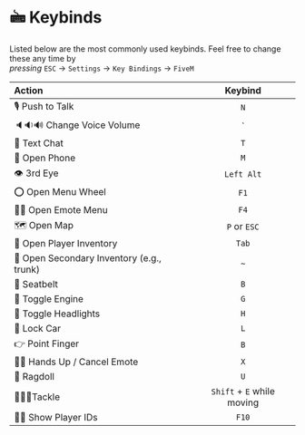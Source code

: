 # 🖮 Keybinds

Listed below are the most commonly used keybinds. Feel free to change these any time by\
*pressing* `ESC` → `Settings` → `Key Bindings` → `FiveM`

| **Action**                                 | **Keybind**                |
| :----------------------------------------- | :------------------------: |
| 🎙️ Push to Talk                           | `N`                         |
| 🔈🔉🔊 Change Voice Volume               | `                           |    
| 💭 Text Chat                              | `T`                         |
| 📱 Open Phone                             | `M`                         |
| 👁️ 3rd Eye                                | `Left Alt`                  |
| ⭕ Open Menu Wheel                        | `F1`                        |
| 🕺💃 Open Emote Menu                      | `F4`                       |
| 🗺️ Open Map                               | `P` or `ESC`                |
| 🎒 Open Player Inventory                  | `Tab`                       |
| 🚗 Open Secondary Inventory (e.g., trunk) | `~`                         |
| 🚗 Seatbelt                               | `B`                         |
| 🚗 Toggle Engine                          | `G`                         |
| 🚗 Toggle Headlights                      | `H`                         |
| 🚗 Lock Car                               | `L`                         |
| 👉 Point Finger                           | `B`                         |
| 🫷🫸 Hands Up / Cancel Emote              | `X`                        |
| 🙇 Ragdoll                                | `U`                         |
| 🚶‍➡️🙇Tackle                                | `Shift` + `E` while moving |
| 🧑‍💻 Show Player IDs                        | `F10`                       |